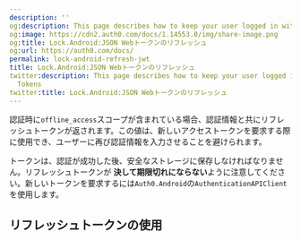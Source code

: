 ```yaml
---
description: ''
og:description: This page describes how to keep your user logged in with Refresh Tokens
og:image: https://cdn2.auth0.com/docs/1.14553.0/img/share-image.png
og:title: Lock.Android:JSON Webトークンのリフレッシュ
og:url: https://auth0.com/docs/
permalink: lock-android-refresh-jwt
title: Lock.Android:JSON Webトークンのリフレッシュ
twitter:description: This page describes how to keep your user logged in with Refresh
  Tokens
twitter:title: Lock.Android:JSON Webトークンのリフレッシュ
---
```


認証時に`offline_access`スコープが含まれている場合、認証情報と共にリフレッシュトークンが返されます。この値は、新しいアクセストークンを要求する際に使用でき、ユーザーに再び認証情報を入力させることを避けられます。

トークンは、認証が成功した後、安全なストレージに保存しなければなりません。リフレッシュトークンが **決して期限切れにならない**ように注意してください。新しいトークンを要求するには`Auth0.Android`の`AuthenticationAPIClient`を使用します。

## リフレッシュトークンの使用